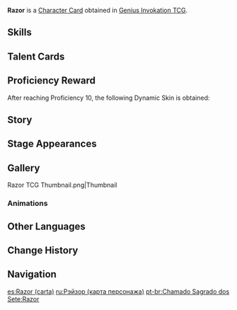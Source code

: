 {{About|the [[Character Card]]|the [[Playable Character]]|Razor}}
{{Genius Invokation TCG Infobox
|title       = Razor
|id          = 001402
|image       = Razor Character Card.png
|type        = Character Card
|health      = 10
|element     = Electro
|faction     = Mondstadt
|weapon      = Claymore
|source1     = Achieve victory in [[Genius Invokation TCG/Stage/Razor/Friendly Fracas|Friendly Fracas (Razor)]]
|features  = Razor
}}
'''Razor''' is a [[Character Card]] obtained in [[Genius Invokation TCG]].

==Skills==
{{Genius Invokation TCG Skills Table}}

==Talent Cards==
{{Genius Invokation TCG Talent Cards Table}}

==Proficiency Reward==
After reaching Proficiency 10, the following Dynamic Skin is obtained:<br />{{TCG Card|Awakening|1|golden=1|caption=1}}

==Story==
{{Description|"Cards, hard."<br />"But... friends..."|title="Wolf Boy" Razor}}

==Stage Appearances==
{{Genius Invokation TCG Stage Appearances}}

==Gallery==
<gallery>
Razor TCG Thumbnail.png|Thumbnail
</gallery>

===Animations===
{{Preview
|size     = 200px
|file1    = Razor Dynamic Skin
|caption  = Dynamic Skin Idle Animation
}}

==Other Languages==
{{Transclude|Razor|Other Languages}}

==Change History==
{{Change History|3.3}}

==Navigation==
{{Genius Invokation TCG Navbox|Character Card Obtainable}}

[[es:Razor (carta)]]
[[ru:Рэйзор (карта персонажа)]]
[[pt-br:Chamado Sagrado dos Sete:Razor]]
